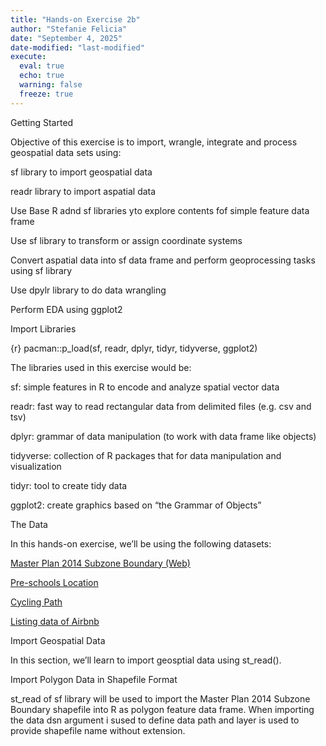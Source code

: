 ```yaml
---
title: "Hands-on Exercise 2b"
author: "Stefanie Felicia"
date: "September 4, 2025"
date-modified: "last-modified"
execute: 
  eval: true
  echo: true
  warning: false
  freeze: true
---
```


Getting Started

Objective of this exercise is to import, wrangle, integrate and process geospatial data sets using:

sf library to import geospatial data

readr library to import aspatial data

Use Base R adnd sf libraries yto explore contents fof simple feature data frame

Use sf library to transform or assign coordinate systems

Convert aspatial data into sf data frame and perform geoprocessing tasks using sf library

Use dpylr library to do data wrangling

Perform EDA using ggplot2

Import Libraries

{r}
pacman::p_load(sf, readr, dplyr, tidyr, tidyverse, ggplot2)

The libraries used in this exercise would be:

sf: simple features in R to encode and analyze spatial vector data

readr: fast way to read rectangular data from delimited files (e.g. csv and tsv)

dplyr: grammar of data manipulation (to work with data frame like objects)

tidyverse: collection of R packages that for data manipulation and visualization

tidyr: tool to create tidy data

ggplot2: create graphics based on "the Grammar of Objects"

The Data

In this hands-on exercise, we'll be using the following datasets:

<a href="https://data.gov.sg/datasets/d_d14da225fccf921049ab64238ff473d9/view">Master Plan 2014 Subzone Boundary (Web)</a>

<a href="https://data.gov.sg/datasets/d_a72bcd23e208d995f3bd4eececeaca43/view">Pre-schools Location</a>

<a href="https://datamall.lta.gov.sg/content/datamall/en/search_datasets.html?searchText=cycling%20path">Cycling Path</a>

<a href="https://insideairbnb.com/get-the-data/">Listing data of Airbnb</a>

Import Geospatial Data

In this section, we'll learn to import geosptial data using st_read().

Import Polygon Data in Shapefile Format

st_read of sf library will be used to import the Master Plan 2014 Subzone Boundary shapefile into R as polygon feature data frame. When importing the data dsn argument i sused to define data path and layer is used to provide shapefile name without extension.